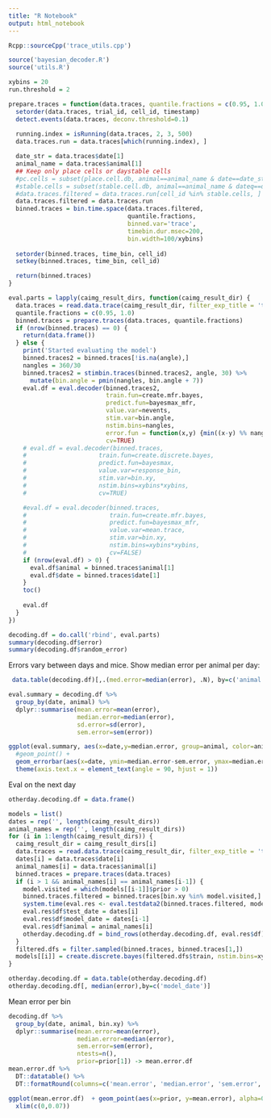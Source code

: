 ```yaml
---
title: "R Notebook"
output: html_notebook
---
```


```r
Rcpp::sourceCpp('trace_utils.cpp')

source('bayesian_decoder.R')
source('utils.R')
```



```r
xybins = 20
run.threshold = 2

prepare.traces = function(data.traces, quantile.fractions = c(0.95, 1.0)) {
  setorder(data.traces, trial_id, cell_id, timestamp)
  detect.events(data.traces, deconv.threshold=0.1)
  
  running.index = isRunning(data.traces, 2, 3, 500) 
  data.traces.run = data.traces[which(running.index), ]

  date_str = data.traces$date[1]
  animal_name = data.traces$animal[1]
  ## Keep only place cells or daystable cells
  #pc.cells = subset(place.cell.db, animal==animal_name & date==date_str & is.pc)$cell_id
  #stable.cells = subset(stable.cell.db, animal==animal_name & dateq==date_str & is.stable)$cell_id
  #data.traces.filtered = data.traces.run[cell_id %in% stable.cells, ]
  data.traces.filtered = data.traces.run
  binned.traces = bin.time.space(data.traces.filtered, 
                                 quantile.fractions,
                                 binned.var='trace',
                                 timebin.dur.msec=200, 
                                 bin.width=100/xybins)
  
  setorder(binned.traces, time_bin, cell_id)
  setkey(binned.traces, time_bin, cell_id)

  return(binned.traces)
}

eval.parts = lapply(caimg_result_dirs, function(caimg_result_dir) {
  data.traces = read.data.trace(caimg_result_dir, filter_exp_title = 'trial')
  quantile.fractions = c(0.95, 1.0)
  binned.traces = prepare.traces(data.traces, quantile.fractions)
  if (nrow(binned.traces) == 0) {
    return(data.frame())
  } else {
    print('Started evaluating the model')
    binned.traces2 = binned.traces[!is.na(angle),]
    nangles = 360/30
    binned.traces2 = stimbin.traces(binned.traces2, angle, 30) %>%
      mutate(bin.angle = pmin(nangles, bin.angle + 7))
    eval.df = eval.decoder(binned.traces2, 
                           train.fun=create.mfr.bayes,
                           predict.fun=bayesmax_mfr,
                           value.var=nevents,
                           stim.var=bin.angle,
                           nstim.bins=nangles,
                           error.fun = function(x,y) {min((x-y) %% nangles, (y-x) %% nangles)},
                           cv=TRUE)
    # eval.df = eval.decoder(binned.traces, 
    #                    train.fun=create.discrete.bayes,
    #                    predict.fun=bayesmax,
    #                    value.var=response_bin,
    #                    stim.var=bin.xy,
    #                    nstim.bins=xybins*xybins,
    #                    cv=TRUE)

    #eval.df = eval.decoder(binned.traces, 
    #                       train.fun=create.mfr.bayes,
    #                       predict.fun=bayesmax_mfr,
    #                       value.var=mean.trace,
    #                       stim.var=bin.xy,
    #                       nstim.bins=xybins*xybins,
    #                       cv=FALSE)
    if (nrow(eval.df) > 0) {
      eval.df$animal = binned.traces$animal[1]
      eval.df$date = binned.traces$date[1]
    }
    toc()
    
    eval.df
  }
})

decoding.df = do.call('rbind', eval.parts)
summary(decoding.df$error)
summary(decoding.df$random_error)
```

Errors vary between days and mice. Show median error per animal per day:
```r
 data.table(decoding.df)[,.(med.error=median(error), .N), by=c('animal','date')][,med.error] %>% summary
```

```r
eval.summary = decoding.df %>%
  group_by(date, animal) %>%
  dplyr::summarise(mean.error=mean(error),
                   median.error=median(error),
                   sd.error=sd(error),
                   sem.error=sem(error))

ggplot(eval.summary, aes(x=date,y=median.error, group=animal, color=animal)) +
  #geom_point() +
  geom_errorbar(aes(x=date, ymin=median.error-sem.error, ymax=median.error+sem.error), width=0.2) +
  theme(axis.text.x = element_text(angle = 90, hjust = 1))
```

Eval on the next day
```r
otherday.decoding.df = data.frame()

models = list()
dates = rep('', length(caimg_result_dirs))
animal_names = rep('', length(caimg_result_dirs))
for (i in 1:length(caimg_result_dirs)) {
  caimg_result_dir = caimg_result_dirs[i]
  data.traces = read.data.trace(caimg_result_dir, filter_exp_title = 'trial')
  dates[i] = data.traces$date[i]
  animal_names[i] = data.traces$animal[i]
  binned.traces = prepare.traces(data.traces)
  if (i > 1 && animal_names[i] == animal_names[i-1]) {
    model.visited = which(models[[i-1]]$prior > 0)
    binned.traces.filtered = binned.traces[bin.xy %in% model.visited,]
    system.time(eval.res <- eval.testdata2(binned.traces.filtered, models[[i-1]], classifier.fun=bayesmax))
    eval.res$df$test_date = dates[i]
    eval.res$df$model_date = dates[i-1]
    eval.res$df$animal = animal_names[i]
    otherday.decoding.df = bind_rows(otherday.decoding.df, eval.res$df)
  }
  filtered.dfs = filter.sampled(binned.traces, binned.traces[1,])
  models[[i]] = create.discrete.bayes(filtered.dfs$train, nstim.bins=xybins^2)
}
```

```r
otherday.decoding.df = data.table(otherday.decoding.df)
otherday.decoding.df[, median(error),by=c('model_date')]
```



Mean error per bin
```r
decoding.df %>%
  group_by(date, animal, bin.xy) %>%
  dplyr::summarise(mean.error=mean(error),
                   median.error=median(error),
                   sem.error=sem(error),
                   ntests=n(),
                   prior=prior[1]) -> mean.error.df
mean.error.df %>%  
  DT::datatable() %>%
  DT::formatRound(columns=c('mean.error', 'median.error', 'sem.error', 'prior'), digits = 3)

ggplot(mean.error.df)  + geom_point(aes(x=prior, y=mean.error), alpha=0.1) +
  xlim(c(0,0.07))
```


